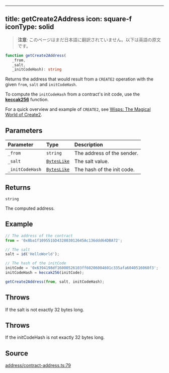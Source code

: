 <!-- AUTO-GENERATED-CONTENT:START (ENGLISH-COPY) -->
---
title: getCreate2Address
icon: square-f
iconType: solid
---

> **注意**: このページはまだ日本語に翻訳されていません。以下は英語の原文です。

```ts
function getCreate2Address(
   _from, 
   _salt, 
   _initCodeHash): string
```

Returns the address that would result from a `CREATE2` operation with the given `from`, `salt` and `initCodeHash`.

To compute the `initCodeHash` from a contract's init code, use the [**keccak256**](../functions/keccak256) function.

For a quick overview and example of `CREATE2`, see [Wisps: The Magical World of
Create2](https://blog.ricmoo.com/wisps-the-magical-world-of-create2-5c2177027604).

## Parameters

| Parameter | Type | Description |
| :------ | :------ | :------ |
| `_from` | `string` | The address of the sender. |
| `_salt` | [`BytesLike`](/jp/sdk/content/type-aliases/BytesLike) | The salt value. |
| `_initCodeHash` | [`BytesLike`](/jp/sdk/content/type-aliases/BytesLike) | The hash of the init code. |

## Returns

`string`

The computed address.

## Example

```js
// The address of the contract
from = '0x8ba1f109551bD432803012645Ac136ddd64DBA72';

// The salt
salt = id('HelloWorld');

// The hash of the initCode
initCode = '0x6394198df16000526103ff60206004601c335afa6040516060f3';
initCodeHash = keccak256(initCode);

getCreate2Address(from, salt, initCodeHash);
```

## Throws

If the salt is not exactly 32 bytes long.

## Throws

If the initCodeHash is not exactly 32 bytes long.

## Source

[address/contract-address.ts:79](https://github.com/dominant-strategies/quais.js/blob/c1c12d43f9d34c6baad2b0542bd6d0acd6fefcbf/src/address/contract-address.ts#L79)
